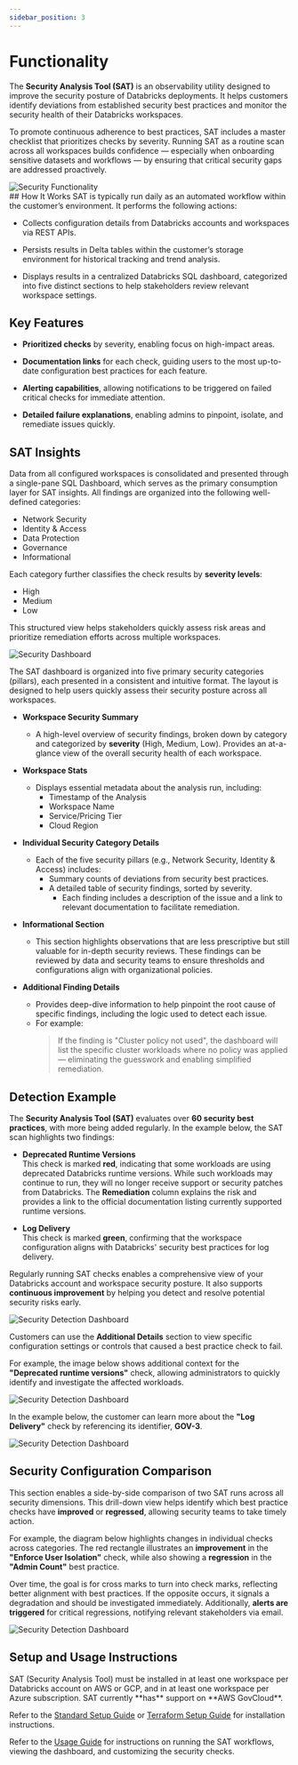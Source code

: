 ```yaml
---
sidebar_position: 3
---
```


# Functionality

The **Security Analysis Tool (SAT)** is an observability utility designed to improve the security posture of Databricks deployments. It helps customers identify deviations from established security best practices and monitor the security health of their Databricks workspaces. 

To promote continuous adherence to best practices, SAT includes a master checklist that prioritizes checks by severity. Running SAT as a routine scan across all workspaces builds confidence — especially when onboarding sensitive datasets and workflows — by ensuring that critical security gaps are addressed proactively.



<div className='bg-gray-100 p-4 rounded-lg mb-6'>
  <img src={useBaseUrl('/img/sat_functionality.png')} alt="Security Functionality" />
</div>
## How It Works
SAT is typically run daily as an automated workflow within the customer’s environment. It performs the following actions:

* Collects configuration details from Databricks accounts and workspaces via REST APIs.

* Persists results in Delta tables within the customer’s storage environment for historical tracking and trend analysis.

* Displays results in a centralized Databricks SQL dashboard, categorized into five distinct sections to help stakeholders review relevant workspace settings.

## Key Features
* **Prioritized checks** by severity, enabling focus on high-impact areas. 

* **Documentation links** for each check, guiding users to the most up-to-date configuration best practices for each feature.

* **Alerting capabilities**, allowing notifications to be triggered on failed critical checks for immediate attention.

* **Detailed failure explanations**, enabling admins to pinpoint, isolate, and remediate issues quickly.

## SAT Insights

Data from all configured workspaces is consolidated and presented through a single-pane SQL Dashboard, which serves as the primary consumption layer for SAT insights. All findings are organized into the following well-defined categories:
* Network Security
* Identity & Access
* Data Protection 
* Governance  
* Informational 

Each category further classifies the check results by **severity levels**: 
* High
* Medium 
* Low

This structured view helps stakeholders quickly assess risk areas and prioritize remediation efforts across multiple workspaces.
<div className='bg-gray-100 p-4 rounded-lg mb-6'>
 <img src={useBaseUrl('/img/sat_dashboard_partial.png')} alt="Security Dashboard" />
</div>


The SAT dashboard is organized into five primary security categories (pillars), each presented in a consistent and intuitive format. The layout is designed to help users quickly assess their security posture across all workspaces.

- **Workspace Security Summary**
    * A high-level overview of security findings, broken down by category and categorized by **severity** (High, Medium, Low). Provides an at-a-glance view of the overall security health of each workspace.

- **Workspace Stats**
    * Displays essential metadata about the analysis run, including:
        * Timestamp of the Analysis
        * Workspace Name
        * Service/Pricing Tier
        * Cloud Region

- **Individual Security Category Details**
    * Each of the five security pillars (e.g., Network Security, Identity & Access) includes:
      * Summary counts of deviations from security best practices.
      * A detailed table of security findings, sorted by severity.
        * Each finding includes a description of the issue and a link to relevant documentation to facilitate remediation.

- **Informational Section**
    * This section highlights observations that are less prescriptive but still valuable for in-depth security reviews. These findings can be reviewed by data and security teams to ensure thresholds and configurations align with organizational policies.

- **Additional Finding Details**
    * Provides deep-dive information to help pinpoint the root cause of specific findings, including the logic used to detect each issue.
    * For example: 
        >If the finding is "Cluster policy not used", the dashboard will list the specific cluster workloads where no policy was applied — eliminating the guesswork and enabling simplified remediation.
    
## Detection Example

The **Security Analysis Tool (SAT)** evaluates over **60 security best practices**, with more being added regularly. In the example below, the SAT scan highlights two findings:

- **Deprecated Runtime Versions**  
  This check is marked **red**, indicating that some workloads are using deprecated Databricks runtime versions. While such workloads may continue to run, they will no longer receive support or security patches from Databricks. The **Remediation** column explains the risk and provides a link to the official documentation listing currently supported runtime versions.

- **Log Delivery**  
  This check is marked **green**, confirming that the workspace configuration aligns with Databricks' security best practices for log delivery.

Regularly running SAT checks enables a comprehensive view of your Databricks account and workspace security posture. It also supports **continuous improvement** by helping you detect and resolve potential security risks early.


<div className='bg-gray-100 p-4 rounded-lg mb-6'>
 <img src={useBaseUrl('/img/sat_detection_partial.png')} alt="Security Detection Dashboard" />
</div>

Customers can use the **Additional Details** section to view specific configuration settings or controls that caused a best practice check to fail.

For example, the image below shows additional context for the **"Deprecated runtime versions"** check, allowing administrators to quickly identify and investigate the affected workloads.


<div className='bg-gray-100 p-4 rounded-lg mb-6'>
 <img src={useBaseUrl('/img/additional_details_1.png')} alt="Security Detection Dashboard" />
</div>

In the example below, the customer can learn more about the **"Log Delivery"** check by referencing its identifier, **GOV-3**.


<div className='bg-gray-100 p-4 rounded-lg mb-6'>
 <img src={useBaseUrl('/img/additional_details_2.png')} alt="Security Detection Dashboard" />
</div>




## Security Configuration Comparison
This section enables a side-by-side comparison of two SAT runs across all security dimensions. This drill-down view helps identify which best practice checks have **improved** or **regressed**, allowing security teams to take timely action.

For example, the diagram below highlights changes in individual checks across categories. The red rectangle illustrates an **improvement** in the **"Enforce User Isolation"** check, while also showing a **regression** in the **"Admin Count"** best practice.

Over time, the goal is for cross marks to turn into check marks, reflecting better alignment with best practices. If the opposite occurs, it signals a degradation and should be investigated immediately. Additionally, **alerts are triggered** for critical regressions, notifying relevant stakeholders via email.


<div className='bg-gray-100 p-4 rounded-lg mb-6'>
 <img src={useBaseUrl('/img/security_config_comparison.png')} alt="Security Detection Dashboard" />
</div>



## Setup and Usage Instructions

<Admonition type="note" title="Note">
SAT (Security Analysis Tool) must be installed in at least one workspace per Databricks account on AWS or GCP, and in at least one workspace per Azure subscription.
</Admonition>

<Admonition type="note" title="Note">
SAT currently **has** support on **AWS GovCloud**.
</Admonition>

Refer to the [Standard Setup Guide](./installation/standard/index.mdx) or [Terraform Setup Guide](./installation/terraform/index.mdx) for installation instructions.

Refer to the [Usage Guide](./usage.mdx) for instructions on running the SAT workflows, viewing the dashboard, and customizing the security checks.




<!--
## Frequently Asked Questions
Refer this document for [Frequently Asked Questions (FAQs) and Troubleshooting Guide](./docs/setup/faqs_and_troubleshooting.md)
-->


